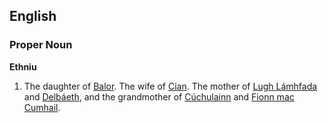 ==English==

===Proper Noun===
'''Ethniu'''

#The daughter of [[Balor]]. The wife of [[Cian]]. The mother of [[Lugh Lámhfada]] and [[Delbáeth]], and the grandmother of [[Cúchulainn]] and [[Fionn mac Cumhail]].